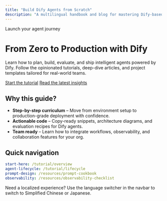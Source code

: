 ```yaml
---
title: "Build Dify Agents from Scratch"
description: "A multilingual handbook and blog for mastering Dify-based agent development from zero to production."
---
```


<div className="hero">
  <div className="hero__badge">Launch your agent journey</div>
  <h1>From Zero to Production with Dify</h1>
  <p>
    Learn how to plan, build, evaluate, and ship intelligent agents powered by Dify. Follow the
    opinionated tutorials, deep-dive articles, and project templates tailored for real-world teams.
  </p>
  <div className="hero__cta">
    <a href="/tutorial/overview" className="primary">Start the tutorial</a>
    <a href="/blog" className="ghost">Read the latest insights</a>
  </div>
</div>

## Why this guide?

- **Step-by-step curriculum** – Move from environment setup to production-grade deployment with confidence.
- **Actionable code** – Copy-ready snippets, architecture diagrams, and evaluation recipes for Dify agents.
- **Team ready** – Learn how to integrate workflows, observability, and collaboration features for your org.

## Quick navigation

```yaml
start-here: /tutorial/overview
agent-lifecycle: /tutorial/lifecycle
prompt-design: /resources/prompt-cookbook
observability: /resources/observability-checklist
```

<Callout type="info">
Need a localized experience? Use the language switcher in the navbar to switch to Simplified Chinese or Japanese.
</Callout>

<style jsx>{`
.hero {
  display: flex;
  flex-direction: column;
  gap: 1.5rem;
  padding: 4rem 3rem;
  background: radial-gradient(circle at top left, #3b82f6, rgba(37, 99, 235, 0.2));
  border-radius: 1.5rem;
  color: white;
  text-align: left;
  box-shadow: 0 40px 80px rgba(37, 99, 235, 0.25);
  overflow: hidden;
  position: relative;
}
.hero::after {
  content: "";
  position: absolute;
  inset: 0;
  background: url('/cover.svg') no-repeat right bottom;
  background-size: min(55%, 320px);
  opacity: 0.9;
  pointer-events: none;
}
.hero h1 {
  font-size: clamp(2.5rem, 4vw, 3.75rem);
  max-width: 18ch;
}
.hero p {
  max-width: 60ch;
  font-size: 1.125rem;
  line-height: 1.8;
}
.hero__badge {
  display: inline-flex;
  align-self: flex-start;
  padding: 0.4rem 0.8rem;
  background: rgba(255, 255, 255, 0.2);
  border-radius: 999px;
  font-size: 0.85rem;
  letter-spacing: 0.04em;
  text-transform: uppercase;
}
.hero__cta {
  display: flex;
  gap: 1rem;
  flex-wrap: wrap;
}
.hero__cta .primary {
  background: white;
  color: #1d4ed8;
  padding: 0.75rem 1.5rem;
  border-radius: 0.75rem;
  font-weight: 600;
  text-decoration: none;
  transition: transform 0.2s ease, box-shadow 0.2s ease;
  box-shadow: 0 20px 40px rgba(255, 255, 255, 0.25);
}
.hero__cta .primary:hover {
  transform: translateY(-2px);
}
.hero__cta .ghost {
  color: white;
  padding: 0.75rem 1.5rem;
  border-radius: 0.75rem;
  border: 1px solid rgba(255, 255, 255, 0.6);
  text-decoration: none;
  transition: background 0.2s ease;
}
.hero__cta .ghost:hover {
  background: rgba(255, 255, 255, 0.15);
}
@media (max-width: 768px) {
  .hero {
    padding: 3rem 1.75rem;
  }
}
`}</style>
